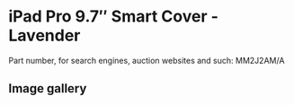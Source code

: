 
# iPad Pro 9.7″ Smart Cover - Lavender

Part number, for search engines, auction websites and such: MM2J2AM/A

## Image gallery

<div style={{ width: "768px" }}>
  <GalleryComponent
    images={[
      {
        original: "/everysource/MM2J2.webp",
        thumbnail: "/everypreview/MM2J2.webp",
      },
      {
        original: "/everysource/MM2J2_AV1_GOLD.webp",
        thumbnail: "/everypreview/MM2J2_AV1_GOLD.webp",
      },
      {
        original: "/everysource/MM2J2_AV1_ROSEGOLD.webp",
        thumbnail: "/everypreview/MM2J2_AV1_ROSEGOLD.webp",
      },
      {
        original: "/everysource/MM2J2_AV1_SILVER.webp",
        thumbnail: "/everypreview/MM2J2_AV1_SILVER.webp",
      },
      {
        original: "/everysource/MM2J2_AV1_SPACE_GRAY.webp",
        thumbnail: "/everypreview/MM2J2_AV1_SPACE_GRAY.webp",
      },
      {
        original: "/everysource/MM2J2_AV2.webp",
        thumbnail: "/everypreview/MM2J2_AV2.webp",
      },
      {
        original: "/everysource/MM2J2_AV3.webp",
        thumbnail: "/everypreview/MM2J2_AV3.webp",
      }
    ]}
  />
</div>